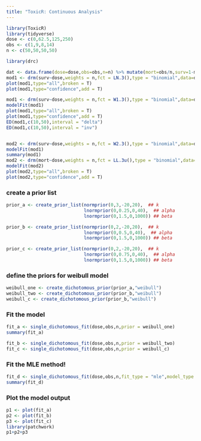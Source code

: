 ```yaml
---
title: "ToxicR: Continuous Analysis"
---
```


```r
library(ToxicR)
library(tidyverse)
dose <- c(0,62.5,125,250)
obs <- c(1,9,8,14)
n <- c(50,50,50,50)

library(drc)

dat <- data.frame(dose=dose,obs=obs,n=n) %>% mutate(mort=obs/n,surv=1-mort)
mod1 <- drm(surv~dose,weights = n,fct = LN.3(),type = "binomial",data=dat)
plot(mod1,type="all",broken = T)
plot(mod1,type="confidence",add = T)

mod1 <- drm(surv~dose,weights = n,fct = W1.3(),type = "binomial",data=dat)
modelFit(mod1)
plot(mod1,type="all",broken = T)
plot(mod1,type="confidence",add = T)
ED(mod1,c(10,50),interval = "delta")
ED(mod1,c(10,50),interval = "inv")


mod2 <- drm(surv~dose,weights = n,fct = W2.3(),type = "binomial",data=dat)
modelFit(mod1)
summary(mod1)
mod2 <- drm(mort~dose,weights = n,fct = LL.3u(),type = "binomial",data=dat)
modelFit(mod2)
plot(mod2,type="all",broken = T)
plot(mod2,type="confidence",add = T)
```

### create a prior list
```r
prior_a <- create_prior_list(normprior(0,3,-20,20),  ## k
                             lnormprior(0,0.25,0,40),  ## alpha
                             lnormprior(0,1.5,0,1000)) ## beta

prior_b <- create_prior_list(normprior(0,2,-20,20),  ## k
                             lnormprior(0,0.5,0,40),  ## alpha
                             lnormprior(0,1.5,0,1000)) ## beta

prior_c <- create_prior_list(normprior(0,2,-20,20),  ## k
                             lnormprior(0,0.75,0,40),  ## alpha
                             lnormprior(0,1.5,0,1000)) ## beta
```

### define the priors for weibull model
```r
weibull_one <- create_dichotomous_prior(prior_a,"weibull")
weibull_two <- create_dichotomous_prior(prior_b,"weibull")
weibull_c <- create_dichotomous_prior(prior_b,"weibull")
```

### Fit the model

```r
fit_a <- single_dichotomous_fit(dose,obs,n,prior = weibull_one)
summary(fit_a)

fit_b <- single_dichotomous_fit(dose,obs,n,prior = weibull_two)
fit_c <- single_dichotomous_fit(dose,obs,n,prior = weibull_c)
```

### Fit the MLE method!
```r
fit_d <- single_dichotomous_fit(dose,obs,n,fit_type = "mle",model_type = "weibull",BMR=0.1)
summary(fit_d)
```

### Plot the model output

```r

p1 <- plot(fit_a)
p2 <- plot(fit_b)
p3 <- plot(fit_c)
library(patchwork)
p1+p2+p3
```

